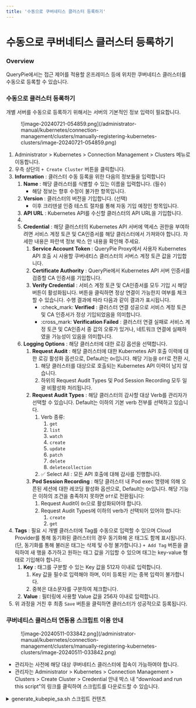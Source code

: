 ```yaml
---
title: '수동으로 쿠버네티스 클러스터 등록하기'
---
```


# 수동으로 쿠버네티스 클러스터 등록하기

### Overview

QueryPie에서는 접근 제어를 적용할 온프레미스 등에 위치한 쿠버네티스 클러스터를 수동으로 등록할 수 있습니다.


### 수동으로 클러스터 등록하기

개별 서버를 수동으로 등록하기 위해서는 서버의 기본적인 정보 입력이 필요합니다.

<figure data-layout="center" data-align="center">
![image-20240721-054859.png](/administrator-manual/kubernetes/connection-management/clusters/manually-registering-kubernetes-clusters/image-20240721-054859.png)
</figure>

1. Administrator &gt; Kubernetes &gt; Connection Management &gt; Clusters 메뉴로 이동합니다.
2. 우측 상단의 `+ Create Cluster` 버튼을 클릭합니다.
3.  **Information**  : 클러스터 수동 등록을 위한 다음의 정보들을 입력합니다
    1.  **Name**  : 해당 클러스터를 식별할 수 있는 이름을 입력합니다. (필수) 
        * 해당 정보는 향후 수정이 불가한 항목입니다. 
    2.  **Version**  : 클러스터의 버전을 기입합니다. (선택) 
        * 이후 크리덴셜 인증 테스트 절차를 통해 자동 기입 예정인 항목입니다. 
    3.  **API URL**  : Kubernetes API를 수신할 클러스터의 API URL을 기입합니다. 
    4. 
    5.  **Credential**  : 해당 클러스터의 Kubernetes API 서버에 액세스 권한을 부여하려면 서비스 계정 토큰 및 CA인증서를 해당 클러스터에서 가져와야 합니다. 자세한 내용은 파란색 정보 박스 안 내용을 확인해 주세요.
        1.  **Service Account Token**  : QueryPie Proxy에서 사용자 Kubernetes API 호출 시 사용할 쿠버네티스 클러스터의 서버스 계정 토큰 값을 기입합니다. 
        2.  **Certificate Authority**  : QueryPie에서 Kubernetes API 서버 인증서를 검증할 CA 인증서를 기입합니다.
        3.  **Verify Credential**  : 서비스 계정 토큰 및 CA인증서를 모두 기입 시 해당 버튼이 활성화됩니다. 버튼을 클릭하면 정상 연결이 가능한지 여부를 체크할 수 있습니다. 수행 결과에 따라 다음과 같이 결과가 표시됩니다.
            * :check_mark:  **Verified**  : 클러스터 연결 성공으로 서비스 계정 토큰 및 CA 인증서가 정상 기입되었음을 의미합니다. 
            * :cross_mark:  **Verification Failed**  : 클러스터 연결 실패로 서비스 계정 토큰 및 CA인증서 중 값의 오류가 있거나, 네트워크 연결에 실패하였을 가능성이 있음을 의미합니다. 
    6.  **Logging Options**  : 해당 클러스터에 대한 로깅 옵션을 선택합니다. 
        1.  **Request Audit**  : 해당 클러스터에 대한 Kubernetes API 호출 이력에 대한 로깅 활성화 옵션으로, Default는 `On`입니다. 해당 기능을 `Off`로 전환 시, 
            1. 해당 클러스터를 대상으로 호출되는 Kubernetes API 이력이 남지 않습니다. 
            2. 하위의 Request Audit Types 및 Pod Session Recording 모두 일괄 비활성화 처리됩니다. 
        2.  **Request Audit Types**  : 해당 클러스터의 감사할 대상 Verb를 관리자가 선택할 수 있습니다. Default는 이하의 기본 verb 전부를 선택하고 있습니다. 
            1. Verb 종류: 
                1. `get` 
                2. `list` 
                3. `watch` 
                4. `create`
                5. `update`
                6. `patch`
                7. `delete`
                8. `deletecollection`
            2. :white_check_mark: Select All : 모든 API 호출에 대해 감사를 진행합니다. 
        3.  **Pod Session Recording**  : 해당 클러스터 내 Pod exec 명령에 의해 오픈된 세션에 대한 레코딩 활성화 옵션으로, Default는 `On`입니다. 해당 기능은 이하의 조건을 충족하지 못하면 `Off`로 전환됩니다: 
            1. Request Audit이 `On`으로 활성화되어야 합니다. 
            2. Request Audit Types에 이하의 verb가 선택되어 있어야 합니다:
                1. `create`
                2. `get`
4.  **Tags**  : 필요 시 개별 클러스터에 Tag를 수동으로 입력할 수 있으며 Cloud Provider를 통해 동기화된 클러스터의 경우 동기화해 온 태그도 함께 표시됩니다. (단, 동기화를 통해 불러온 태그는 삭제 및 수정 불가합니다.) `+ Add Tag` 버튼을 클릭하여 새 행을 추가하고 원하는 태그 값을 기입할 수 있으며 태그는 key-value 형태로 기입해야 합니다. 
    1.  **Key**  : 태그를 구분할 수 있는 Key 값을 512자 이내로 입력합니다. 
        1. Key 값을 필수로 입력해야 하며, 이미 등록된 키는 중복 입력이 불가합니다. 
        2. 중복은 대소문자를 구분하여 체크합니다. 
    2.  **Value**  : 필터링에 사용할 Value 값을 256자 이내로 입력합니다.
5. 위 과정을 거친 후 최종 `Save` 버튼을 클릭하면 클러스터가 성공적으로 등록됩니다. 


### 쿠버네티스 클러스터 연동용 스크립트 이용 안내

<figure data-layout="center" data-align="center">
![image-20240511-033842.png](/administrator-manual/kubernetes/connection-management/clusters/manually-registering-kubernetes-clusters/image-20240511-033842.png)
</figure>

* 관리자는 사전에 해당 대상 쿠버네티스 클러스터에 접속이 가능하여야 합니다.
* 관리자는 Administrator &gt; Kubernetes &gt; Connection Management &gt; Clusters &gt; Create Cluster &gt; Credential 안내 박스 내 “download and run this script”의 링크를 클릭하여 스크립트를 다운로드할 수 있습니다. 
<details>
<summary>generate_kubepie_sa.sh 스크립트 컨텐츠 </summary>
```
#!/bin/bash

set -o nounset -o errexit -o pipefail

RESOURCE_PREFIX=querypie
NAMESPACE=querypie

SERVICE_ACCOUNT_NAME=${RESOURCE_PREFIX}-sa
CLUSTER_ROLE_NAME=${RESOURCE_PREFIX}-role
CLUSTER_ROLE_BINDING_NAME=${RESOURCE_PREFIX}-crb
SERVICE_ACCOUNT_SECRET_NAME=${SERVICE_ACCOUNT_NAME}-secret

echo "Creating the Queypie Service Account and grant permission"
kubectl apply -f - <<EOF
apiVersion: v1
kind: Namespace
metadata:
  name: ${NAMESPACE}
---
apiVersion: v1
kind: ServiceAccount
metadata:
  name: ${SERVICE_ACCOUNT_NAME}
  namespace: ${NAMESPACE}
---
apiVersion: rbac.authorization.k8s.io/v1
kind: ClusterRole
metadata:
  name: ${CLUSTER_ROLE_NAME}
rules:
- apiGroups:
  - ""
  resources:
  - users
  - groups
  - serviceaccounts
  verbs:
  - impersonate
---
apiVersion: rbac.authorization.k8s.io/v1
kind: ClusterRoleBinding
metadata:
  name: ${CLUSTER_ROLE_BINDING_NAME}
roleRef:
  apiGroup: rbac.authorization.k8s.io
  kind: ClusterRole
  name: ${CLUSTER_ROLE_NAME}
subjects:
- kind: ServiceAccount
  name: ${SERVICE_ACCOUNT_NAME}
  namespace: ${NAMESPACE}
EOF


SA_SECRET_NAME=$(kubectl get -n ${NAMESPACE} sa/${SERVICE_ACCOUNT_NAME} -o "jsonpath={.secrets[0]..name}")
if [ -z $SA_SECRET_NAME ]
then
kubectl apply -f - <<EOF
apiVersion: v1
kind: Secret
type: kubernetes.io/service-account-token
metadata:
  name: ${SERVICE_ACCOUNT_SECRET_NAME}
  namespace: ${NAMESPACE}
  annotations:
    kubernetes.io/service-account.name: "${SERVICE_ACCOUNT_NAME}"
EOF
SA_SECRET_NAME=${SERVICE_ACCOUNT_SECRET_NAME}
fi

if [[ "$OSTYPE" == "linux-gnu" ]]; then
    BASE64_DECODE_FLAG="-d"
elif [[ "$OSTYPE" == "darwin"* ]]; then
    BASE64_DECODE_FLAG="-D"
elif [[ "$OSTYPE" == "linux-musl" ]]; then
    BASE64_DECODE_FLAG="-d"
else
    echo "Unknown OS ${OSTYPE}"
    exit 1
fi

SA_TOKEN=$(kubectl get -n ${NAMESPACE} secrets/${SA_SECRET_NAME} -o "jsonpath={.data['token']}" | base64 ${BASE64_DECODE_FLAG})
CA_CERT=$(kubectl get -n ${NAMESPACE} secrets/${SA_SECRET_NAME} -o "jsonpath={.data['ca\.crt']}" | base64 ${BASE64_DECODE_FLAG})

echo "
Finished successfully.
Please copy the token and ca cert below and paste them into the credential input box on the querypie clusters page.

>>> Service Account token
${SA_TOKEN}

--------------

>>> CA Cert
${CA_CERT}"
```
</details>

* 스크립트 다운로드 이후 해당 경로에서 이하의 명령어를 수행하여 실행 권한을 부여한 뒤 사용합니다. 
  <  U  n  e  x  p  e  c  t  e  d     n  o  d  e     n  a  m  e  =  a  c  :  s  t  r  u  c  t  u  r  e  d  -  m  a  c  r  o  /  >